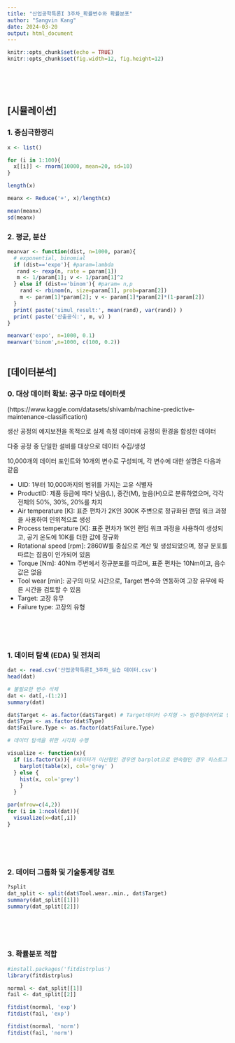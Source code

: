 ```yaml
---
title: "산업공학특론I 3주차_확률변수와 확률분포"
author: "Sangvin Kang"
date: 2024-03-20
output: html_document
---
```


```r
knitr::opts_chunk$set(echo = TRUE)
knitr::opts_chunk$set(fig.width=12, fig.height=12)
```

<br>
<br>
<br>


## [시뮬레이션]

### 1. 중심극한정리
```r

x <- list()

for (i in 1:100){
  x[[i]] <- rnorm(10000, mean=20, sd=10)
}

length(x)  

meanx <- Reduce('+', x)/length(x)

mean(meanx)
sd(meanx)


```
### 2. 평균, 분산
```r

meanvar <- function(dist, n=1000, param){
  # exponential, binomial
  if (dist=='expo'){ #param=lambda
   rand <- rexp(n, rate = param[1])
   m <- 1/param[1]; v <- 1/param[1]^2 
  } else if (dist=='binom'){ #param= n,p
    rand <- rbinom(n, size=param[1], prob=param[2])
    m <- param[1]*param[2]; v <- param[1]*param[2]*(1-param[2])
  }
  print( paste('simul_result:', mean(rand), var(rand)) )
  print( paste('산출공식:', m, v) )
}

meanvar('expo', n=1000, 0.1)
meanvar('binom',n=1000, c(100, 0.2))



```



## [데이터분석]

### 0. 대상 데이터 확보: 공구 마모 데이터셋
(https://www.kaggle.com/datasets/shivamb/machine-predictive-maintenance-classification)

생산 공정의 예지보전을 목적으로 실제 측정 데이터에 공정의 환경을 합성한 데이터

다중 공정 중 단일한 설비를 대상으로 데이터 수집/생성

10,000개의 데이터 포인트와 10개의 변수로 구성되며, 각 변수에 대한 설명은 다음과 같음

* UID: 1부터 10,000까지의 범위를 가지는 고유 식별자
* ProductID: 제품 등급에 따라 낮음(L), 중간(M), 높음(H)으로 분류하였으며, 각각 전체의 50%, 30%, 20%를 차지
* Air temperature [K]: 표준 편차가 2K인 300K 주변으로 정규화된 랜덤 워크 과정을 사용하여 인위적으로 생성
* Process temperature [K]: 표준 편차가 1K인 랜덤 워크 과정을 사용하여 생성되고, 공기 온도에 10K를 더한 값에 정규화
* Rotational speed [rpm]: 2860W를 중심으로 계산 및 생성되었으며, 정규 분포를 따르는 잡음이 인가되어 있음
* Torque [Nm]: 40Nm 주변에서 정규분포를 따르며, 표준 편차는 10Nm이고, 음수 값은 없음
* Tool wear [min]: 공구의 마모 시간으로, Target 변수와 연동하여 고장 유무에 따른 시간을 검토할 수 있음
* Target: 고장 유무
* Failure type: 고장의 유형

<br>
<br>
<br>

### 1. 데이터 탐색 (EDA) 및 전처리
```r

dat <- read.csv('산업공학특론I_3주차_실습 데이터.csv')
head(dat)

# 불필요한 변수 삭제
dat <- dat[,-(1:2)]
summary(dat)

dat$Target <- as.factor(dat$Target) # Target데이터 수치형 -> 범주형데이터로 변환
dat$Type <- as.factor(dat$Type)
dat$Failure.Type <- as.factor(dat$Failure.Type)

# 데이터 탐색을 위한 시각화 수행

visualize <- function(x){
  if (is.factor(x)){ #데이터가 이산형인 경우엔 barplot으로 연속형인 경우 히스토그램
    barplot(table(x), col='grey' )
  } else {
    hist(x, col='grey')
    }
  }

par(mfrow=c(4,2))
for (i in 1:ncol(dat)){
  visualize(x=dat[,i])
}

```

<br>
<br>
<br>

### 2. 데이터 그룹화 및 기술통계량 검토
```r
?split
dat_split <- split(dat$Tool.wear..min., dat$Target)
summary(dat_split[[1]])
summary(dat_split[[2]])

```

<br>
<br>
<br>

### 3. 확률분포 적합

```r
#install.packages('fitdistrplus')
library(fitdistrplus)

normal <- dat_split[[1]]
fail <- dat_split[[2]]

fitdist(normal, 'exp')
fitdist(fail, 'exp')

fitdist(normal, 'norm')
fitdist(fail, 'norm')

```
